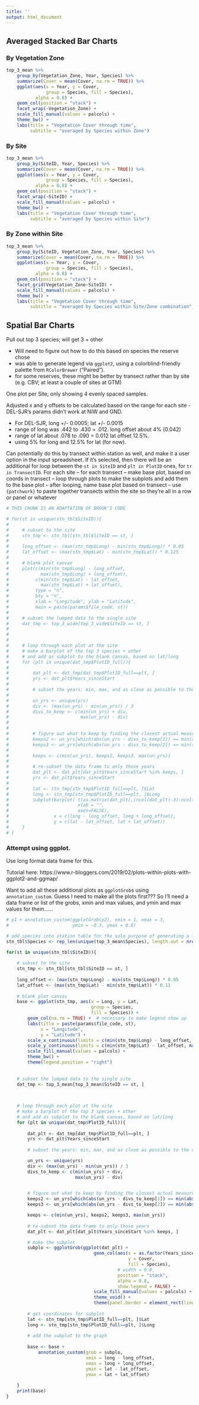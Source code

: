 ```yaml
---
title: ''
output: html_document
---
```





## Averaged Stacked Bar Charts  


### By Vegetation Zone  

```r
top_3_mean %>% 
    group_by(Vegetation_Zone, Year, Species) %>% 
    summarize(Cover = mean(Cover, na.rm = TRUE)) %>% 
    ggplot(aes(x = Year, y = Cover,
               group = Species, fill = Species),
           alpha = 0.8) +
    geom_col(position = "stack") +
    facet_wrap(~Vegetation_Zone) +
    scale_fill_manual(values = palcols) +
    theme_bw() +
    labs(title = "Vegetation Cover through time",
         subtitle = "averaged by Species within Zone")
```


### By Site  

```r
top_3_mean %>% 
    group_by(SiteID, Year, Species) %>% 
    summarize(Cover = mean(Cover, na.rm = TRUE)) %>% 
    ggplot(aes(x = Year, y = Cover,
               group = Species, fill = Species),
           alpha = 0.8) +
    geom_col(position = "stack") +
    facet_wrap(~SiteID) +
    scale_fill_manual(values = palcols) +
    theme_bw() +
    labs(title = "Vegetation Cover through time",
         subtitle = "averaged by Species within Site")
```


### By Zone within Site  

```r
top_3_mean %>% 
    group_by(SiteID, Vegetation_Zone, Year, Species) %>% 
    summarize(Cover = mean(Cover, na.rm = TRUE)) %>% 
    ggplot(aes(x = Year, y = Cover,
               group = Species, fill = Species),
           alpha = 0.8) +
    geom_col(position = "stack") +
    facet_grid(Vegetation_Zone~SiteID) +
    scale_fill_manual(values = palcols) +
    theme_bw() +
    labs(title = "Vegetation Cover through time",
         subtitle = "averaged by Species within Site/Zone combination")
```




## Spatial Bar Charts  

Pull out top 3 species; will get 3 + other  

-  Will need to figure out how to do this based on species the reserve chose  
-  was able to generate legend via `ggplot2`, using a colorblind-friendly palette from `RColorBrewer` ("Paired").  
-  for some reserves, these might be better by transect rather than by site (e.g. CBV; at least a couple of sites at GTM)  


One plot per Site; only showing 4 evenly spaced samples.  


Adjusted x and y offsets to be calculated based on the range for each site - DEL-SJR's params didn't work at NIW and GND.  

-  For DEL-SJR, long +/- 0.0005; lat +/- 0.0015  
-  range of long was .442 to .430 = .012. long offset about 4% (0.042)  
-  range of lat about .078 to .090 = 0.012  lat offset 12.5%.  
-  using 5% for long and 12.5% for lat (for now).  


Can potentially do this by transect within station as well, and make it a user option in the input spreadsheet. If it's selected, then there will be an additional for loop between the `st in SiteID` and `plt in PlotID` ones, for `tr in TransectID`. For each site -- for each transect -- make base plot, based on coords in transect -- loop through plots to make the subplots and add them to the base plot -- after looping, name base plot based on transect -- use `{patchwork}` to paste together transects within the site so they're all in a row or panel or whatever  

```r
# THIS CHUNK IS AN ADAPTATION OF BROOK'S CODE

# for(st in unique(stn_tbl$SiteID)){
#     
#     # subset to the site
#     stn_tmp <- stn_tbl[stn_tbl$SiteID == st, ]
#     
#     long_offset <- (max(stn_tmp$Long) - min(stn_tmp$Long)) * 0.05
#     lat_offset <- (max(stn_tmp$Lat) - min(stn_tmp$Lat)) * 0.125
#     
#     # blank plot canvas
#     plot(c(min(stn_tmp$Long) - long_offset,
#            max(stn_tmp$Long) + long_offset),
#          c(min(stn_tmp$Lat) - lat_offset,
#            max(stn_tmp$Lat) + lat_offset),
#          type = "n",
#          bty = "n",
#          xlab = "Longitude", ylab = "Latitude",
#          main = paste(params$file_code, st))
#     
#     # subset the lumped data to the single site
#     dat_tmp <- top_3_wide[top_3_wide$SiteID == st, ]
#     
#  
# 
#     # loop through each plot at the site
#     # make a barplot of the top 3 species + other
#     # and add as subplot to the blank canvas, based on lat/long
#     for (plt in unique(dat_tmp$PlotID_full)){
#         
#         dat_plt <- dat_tmp[dat_tmp$PlotID_full==plt, ]
#         yrs <- dat_plt$Years_sinceStart
#             
#         # subset the years: min, max, and as close as possible to the difference/3  
# 
#         un_yrs <- unique(yrs)
#         div <- (max(un_yrs) - min(un_yrs)) / 3
#         divs_to_keep <- c(min(un_yrs) + div,
#                           max(un_yrs) - div)
#         
# 
#         # figure out what to keep by finding the closest actual measurement to each, using absolute values
#         keeps2 <- un_yrs[which(abs(un_yrs - divs_to_keep[1]) == min(abs(un_yrs - divs_to_keep[1])))]
#         keeps3 <- un_yrs[which(abs(un_yrs - divs_to_keep[2]) == min(abs(un_yrs - divs_to_keep[2])))]
# 
#         keeps <- c(min(un_yrs), keeps2, keeps3, max(un_yrs))
#         
#         # re-subset the data frame to only those years
#         dat_plt <- dat_plt[dat_plt$Years_sinceStart %in% keeps, ]
#         yrs <- dat_plt$Years_sinceStart
#         
#         lat <- stn_tmp[stn_tmp$PlotID_full==plt, ]$Lat
#         long <- stn_tmp[stn_tmp$PlotID_full==plt, ]$Long
#         subplot(barplot( t(as.matrix(dat_plt[,(ncol(dat_plt)-3):ncol(dat_plt)])),  # last 4 columns are the top 3 species + Other
#                          xlab = "",
#                          axes=FALSE),
#                 x = c(long - long_offset, long + long_offset),
#                 y = c(lat - lat_offset, lat + lat_offset))  
#     }
# }
```


### Attempt using ggplot.  

Use long format data frame for this.  

Tutorial here: https://www.r-bloggers.com/2019/02/plots-within-plots-with-ggplot2-and-ggmap/  

Want to add all these additional plots as `ggplotGrob`s using `annotation_custom`. Guess I need to make all the plots first??? So I'll need a data frame or list of the grobs, xmin and max values, and ymin and max values for them......

```r
# p1 + annotation_custom(ggplotGrob(p2), xmin = 1, xmax = 3, 
#                        ymin = -0.3, ymax = 0.6)
```




```r

# add species into station table for the sole purpose of generating a legend.  
stn_tbl$Species <- rep_len(unique(top_3_mean$Species), length.out = nrow(stn_tbl))

for(st in unique(stn_tbl$SiteID)){
    
    # subset to the site
    stn_tmp <- stn_tbl[stn_tbl$SiteID == st, ]
    
    long_offset <- (max(stn_tmp$Long) - min(stn_tmp$Long)) * 0.05
    lat_offset <- (max(stn_tmp$Lat) - min(stn_tmp$Lat)) * 0.11
    
    # blank plot canvas
    base <- ggplot(stn_tmp, aes(x = Long, y = Lat, 
                                group = Species,
                                fill = Species)) +
        geom_col(na.rm = TRUE) +  # necessary to make legend show up
        labs(title = paste(params$file_code, st),
             x = "Longitude",
             y = "Latitude") +
        scale_x_continuous(limits = c(min(stn_tmp$Long) - long_offset, max(stn_tmp$Long) + long_offset)) +
        scale_y_continuous(limits = c(min(stn_tmp$Lat) - lat_offset, max(stn_tmp$Lat) + lat_offset)) +
        scale_fill_manual(values = palcols) +
        theme_bw() +
        theme(legend.position = "right")
    
    
    # subset the lumped data to the single site
    dat_tmp <- top_3_mean[top_3_mean$SiteID == st, ]
    
 

    # loop through each plot at the site
    # make a barplot of the top 3 species + other
    # and add as subplot to the blank canvas, based on lat/long
    for (plt in unique(dat_tmp$PlotID_full)){
        
        dat_plt <- dat_tmp[dat_tmp$PlotID_full==plt, ]
        yrs <- dat_plt$Years_sinceStart
            
        # subset the years: min, max, and as close as possible to the difference/3  

        un_yrs <- unique(yrs)
        div <- (max(un_yrs) - min(un_yrs)) / 3
        divs_to_keep <- c(min(un_yrs) + div,
                          max(un_yrs) - div)
        

        # figure out what to keep by finding the closest actual measurement to each, using absolute values
        keeps2 <- un_yrs[which(abs(un_yrs - divs_to_keep[1]) == min(abs(un_yrs - divs_to_keep[1])))]
        keeps3 <- un_yrs[which(abs(un_yrs - divs_to_keep[2]) == min(abs(un_yrs - divs_to_keep[2])))]

        keeps <- c(min(un_yrs), keeps2, keeps3, max(un_yrs))
        
        # re-subset the data frame to only those years
        dat_plt <- dat_plt[dat_plt$Years_sinceStart %in% keeps, ]

        # make the subplot
        subplo <- ggplotGrob(ggplot(dat_plt) +
                                 geom_col(aes(x = as.factor(Years_sinceStart),
                                              y = Cover,
                                              fill = Species),
                                          # width = 0.8,
                                          position = "stack",
                                          alpha = 0.8,
                                          show.legend = FALSE) +
                                 scale_fill_manual(values = palcols) +
                                 theme_void() + 
                                 theme(panel.border = element_rect(linetype = "dashed", fill = NA)))
        
        # get coordinates for subplot
        lat <- stn_tmp[stn_tmp$PlotID_full==plt, ]$Lat
        long <- stn_tmp[stn_tmp$PlotID_full==plt, ]$Long
        
        # add the subplot to the graph
        
        base <- base + 
            annotation_custom(grob = subplo,
                              xmin = long - long_offset,
                              xmax = long + long_offset,
                              ymin = lat - lat_offset,
                              ymax = lat + lat_offset)
         
    }
    print(base)
}
```